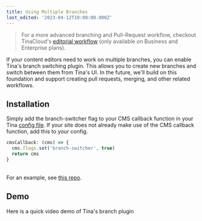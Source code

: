 ```yaml
---
title: Using Multiple Branches
last_edited: '2023-04-12T10:00:00.000Z'
---
```


> For a more advanced branching and Pull-Request workflow, checkout TinaCloud's [editorial workflow](https://tina.io/editorial-workflow/) (only available on Business and Enterprise plans).

If your content editors need to work on multiple branches, you can enable Tina's branch switching plugin. This allows you to create new branches and switch between them from Tina's UI. In the future, we'll build on this foundation and support creating pull requests, merging, and other related workflows. 
<Youtube embedSrc="/img/docs/tina-cloud/branch-selector_e5ndeg.webm"/>

## Installation

Simply add the branch-switcher flag to your CMS callback function in your Tina [config file](/docs/reference/config/). If your site does not already make use of the CMS callback function, add this to your config.

```javascript
cmsCallback: (cms) => {
  cms.flags.set('branch-switcher', true)
  return cms
}
```

\
For an example, see [this repo](https://github.com/tinacms/demo-incremental/blob/main/.tina/config.tsx#L16).

## Demo

Here is a quick video demo of Tina's branch plugin

<Youtube embedSrc="https://www.youtube.com/embed/XvL3pFiYaVw" />
